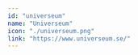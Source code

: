 ---
id: "universeum"
name: "Universeum"
icon: "./universeum.png"
link: "https://www.universeum.se/"
---
